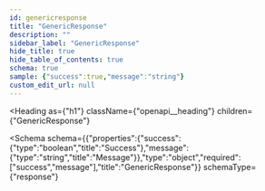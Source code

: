 ```yaml
---
id: genericresponse
title: "GenericResponse"
description: ""
sidebar_label: "GenericResponse"
hide_title: true
hide_table_of_contents: true
schema: true
sample: {"success":true,"message":"string"}
custom_edit_url: null
---
```



<Heading
  as={"h1"}
  className={"openapi__heading"}
  children={"GenericResponse"}
>
</Heading>





<Schema
  schema={{"properties":{"success":{"type":"boolean","title":"Success"},"message":{"type":"string","title":"Message"}},"type":"object","required":["success","message"],"title":"GenericResponse"}}
  schemaType={"response"}
>
  
</Schema>
            